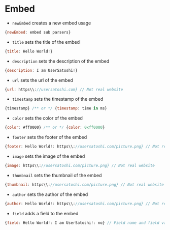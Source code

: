 # Embed

* `newEmbed` creates a new embed usage
```js copy
{newEmbed: embed sub parsers}
```

* `title` sets the title of the embed
```js copy
{title: Hello World!}
```

* `description` sets the description of the embed
```js copy
{description: I am UserSatoshi!}
```

* `url` sets the url of the embed
```js copy
{url: https\\://usersatoshi.com} // Not real website
```

* `timestamp` sets the timestamp of the embed
```js copy
{timestamp} /** or */ {timestamp: time in ms}
```

* `color` sets the color of the embed
```js copy
{color: #ff0000} /** or */ {color: 0xff0000}
```

* `footer` sets the footer of the embed
```js copy
{footer: Hello World!: https\\://usersatoshi.com/picture.png} // Not real website icon, icon url is optional
```

* `image` sets the image of the embed
```js copy
{image: https\\://usersatoshi.com/picture.png} // Not real website
```

* `thumbnail` sets the thumbnail of the embed
```js copy
{thumbnail: https\\://usersatoshi.com/picture.png} // Not real website
```

* `author` sets the author of the embed
```js copy
{author: Hello World!: https\\://usersatoshi.com/picture.png} // Not real website icon, icon url is optional
```

* `field` adds a field to the embed
```js copy
{field: Hello World!: I am UserSatoshi!: no} // Field name and field value are required, inline is optional which is the last argument
```